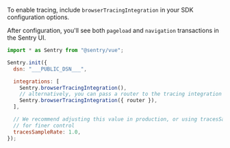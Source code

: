 To enable tracing, include `browserTracingIntegration` in your SDK configuration options.

After configuration, you'll see both `pageload` and `navigation` transactions in the Sentry UI.


```javascript
import * as Sentry from "@sentry/vue";

Sentry.init({
  dsn: "___PUBLIC_DSN___",

  integrations: [
    Sentry.browserTracingIntegration(),
    // alternatively, you can pass a router to the tracing integration
    Sentry.browserTracingIntegration({ router }),
  ],

  // We recommend adjusting this value in production, or using tracesSampler
  // for finer control
  tracesSampleRate: 1.0,
});
```
